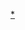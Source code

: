 {{Catnav|頁面分類|人类社会|文化|电视剧|各國電視劇|韓國電視劇|KBS連續劇}}
{{Catnav|頁面分類|...|电视节目|电视剧|各國電視劇|韓國電視劇| KBS連續劇}}
{{Catnav|頁面分類|...|电视|电视节目|韓國电视节目|韓國電視劇| KBS連續劇}}
{{Catnav|頁面分類|...|各國電視|韓國電視|韓國电视节目|韓國電視劇| KBS連續劇}}
{{Catnav|頁面分類|...|电视|各國電視|各國電視劇|韓國電視劇| KBS連續劇}}

{{catmore|KBS 2TV日日連續劇}}

[[Category:KBS電視劇|*]]